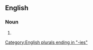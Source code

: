 ==English==

===Noun===
{{head|en|noun form}}

# {{plural of|en|authenticity}}

[[Category:English plurals ending in "-ies"]]